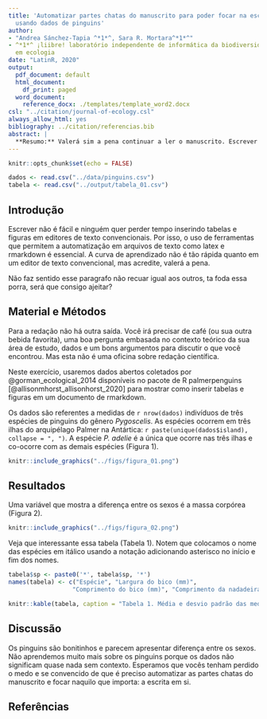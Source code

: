 ```yaml
---
title: 'Automatizar partes chatas do manuscrito para poder focar na escrita: um exercício
  usando dados de pinguins'
author:
- "Andrea Sánchez-Tapia ^*1*^, Sara R. Mortara^*1*^"
- ^*1*^ ¡liibre! laboratório independente de informática da biodiversidade e reprodutibilidade
  em ecologia
date: "LatinR, 2020"
output:
  pdf_document: default
  html_document:
    df_print: paged
  word_document:
    reference_docx: ./templates/template_word2.docx
csl: "../citation/journal-of-ecology.csl"
always_allow_html: yes
bibliography: ../citation/referencias.bib
abstract: |
  **Resumo:** Valerá sim a pena continuar a ler o manuscrito. Escrever não é fácil e ninguém quer perder tempo inserindo tabelas e figuras em editores de texto convencionais. Por isso, o uso de ferramentas que permitem a automatização em arquivos de texto como latex e rmarkdown é essencial. A curva de aprendizado não é tão rápida quanto em um editor de texto convencional, mas acredite, valerá a pena. Para a redação não há outra saída. Você irá precisar de café (ou sua outra bebida favorita), uma boa pergunta embasada no contexto teórico da sua área de estudo, dados e um bons argumentos para discutir o que você encontrou. Mas esta não é uma oficina sobre redação científica. Por isso, o uso de ferramentas que permitem a automatização em arquivos de texto como latex e rmarkdown é essencial. A curva de aprendizado não é tão rápida quanto em um editor de texto convencional, mas acredite, valerá a pena. Para a redação não há outra saída.
---
```


```r
knitr::opts_chunk$set(echo = FALSE)

dados <- read.csv("../data/pinguins.csv")
tabela <- read.csv("../output/tabela_01.csv")
```

## Introdução

Escrever não é fácil e ninguém quer perder tempo inserindo tabelas e figuras em editores de texto convencionais. Por isso, o uso de ferramentas que permitem a automatização em arquivos de texto como latex e rmarkdown é essencial. A curva de aprendizado não é tão rápida quanto em um editor de texto convencional, mas acredite, valerá a pena.        
    
Não faz sentido esse paragrafo não recuar igual aos outros, ta foda essa porra, será que consigo ajeitar?       
    
## Material e Métodos

Para a redação não há outra saída. Você irá precisar de café (ou sua outra bebida favorita), uma boa pergunta embasada no contexto teórico da sua área de estudo, dados e um bons argumentos para discutir o que você encontrou. Mas esta não é uma oficina sobre redação científica.       

Neste exercício, usaremos dados abertos coletados por @gorman_ecological_2014 disponíveis no pacote de R palmerpenguins [@allisonmhorst_allisonhorst_2020] para mostrar como inserir tabelas e figuras em um documento de rmarkdown.
    
Os dados são referentes a medidas de `r nrow(dados)` indivíduos de três espécies de pinguins do gênero *Pygoscelis*. As espécies ocorrem em três ilhas do arquipélago Palmer na Antártica: `r paste(unique(dados$island), collapse = ", ")`. A espécie *P. adelie* é a única que ocorre nas três ilhas e co-ocorre com as demais espécies (Figura 1). 

```r
knitr::include_graphics("../figs/figura_01.png")
```


## Resultados

Uma variável que mostra a diferença entre os sexos é a massa corpórea (Figura 2).         

```r
knitr::include_graphics("../figs/figura_02.png")

```

Veja que interessante essa tabela (Tabela 1). Notem que colocamos o nome das espécies em itálico usando a notação adicionando asterisco no início e fim dos nomes.        

```r
tabela$sp <- paste0('*', tabela$sp, '*')
names(tabela) <- c("Espécie", "Largura do bico (mm)",
                  "Comprimento do bico (mm)", "Comprimento da nadadeira (mm)")

knitr::kable(tabela, caption = "Tabela 1. Média e desvio padrão das medidas do bico e nadadeira das três espécies", "pipe", digits = 2)
```



## Discussão

Os pinguins são bonitinhos e parecem apresentar diferença entre os sexos. Não aprendemos muito mais sobre os pinguins porque os dados não significam quase nada sem contexto. Esperamos que vocês tenham perdido o medo e se convencido de que é preciso automatizar as partes chatas do manuscrito e focar naquilo que importa: a escrita em si.       

## Referências
<div id="refs"></div>
